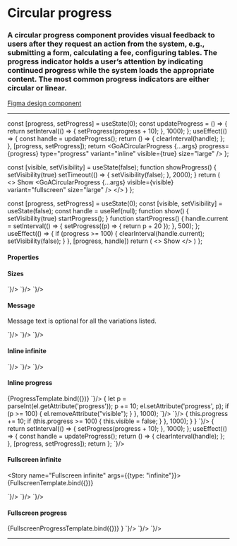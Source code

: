 

<Meta title="Components/Circular Progress" />

# Circular progress

### A circular progress component provides visual feedback to users after they request an action from the system, e.g., submitting a form, calculating a fee, configuring tables. The progress indicator holds a user’s attention by indicating continued progress while the system loads the appropriate content.  The most common progress indicators are either circular or linear.

[Figma design component](https://www.figma.com/file/3pb2IK8s2QUqWieH79KdN7/%E2%9D%96-Components-%7C-DIO-DS?node-id=622%3A13612)

---

  const [progress, setProgress] = useState(0);
  const updateProgress = () => {
    return setInterval(() => {
      setProgress(progress + 10);
    }, 1000);
  };
  useEffect(() => {
    const handle = updateProgress();
    return () => {
      clearInterval(handle);
    };
  }, [progress, setProgress]);
  return <GoACircularProgress {...args} progress={progress} type="progress" variant="inline" visible={true} size="large" />
};

  const [visible, setVisibility] = useState(false);
  function showProgress() {
    setVisibility(true)
    setTimeout(() => {
      setVisibility(false);
    }, 2000);
  }
  return (
    <>
      <GoAButton type="primary" onClick={showProgress}>
        Show
      </GoAButton>
      <GoACircularProgress {...args} visible={visible} variant="fullscreen" size="large" />
    </>
  )
};

  const [progress, setProgress] = useState(0);
  const [visible, setVisibility] = useState(false);
  const handle = useRef(null);
  function show() {
    setVisibility(true)
    startProgress();
  }
  function startProgress() {
    handle.current = setInterval(() => {
      setProgress((p) => {
        return p + 20
      });
    }, 500);
  };
  useEffect(() => {
    if (progress >= 100) {
      clearInterval(handle.current);
      setVisibility(false);
    }
  }, [progress, handle])
  return (
    <>
      <GoAButton type="primary" onClick={show}>
        Show
      </GoAButton>
      <GoACircularProgress visible={visible} variant="fullscreen" progress={progress} type="progress" size="large" />
    </>
  )
};

#### Properties

<Tabs>
  <Tab label="Web Component">
    <Props>
      <Prop name="type" type="infinite | progress" required={true} description="The type of progress indicator" />
      <Prop name="variant" type="fullscreen | inline" required={true} description="The variant of progress indicator" />
      <Prop name="visible" type="boolean" required={true} description="Shows/hides the page loader, allowing for fade transition to be applied in each transition." />
      <Prop name="size" type="small | large" required={true} description="The size of progress indicator" />
      <Prop name="progress" type="number" defaultValue="0" description="The progress value" />
      <Prop name="message" type="object" defaultValue="" description="Text displayed under the circular spinner" />
    </Props>
  </Tab>
  <Tab label="Angular">
    <Props>
      <Prop name="type" type="infinite | progress" required={true} description="The type of progress indicator" />
      <Prop name="variant" type="fullscreen | inline" required={true} description="The variant of progress indicator" />
      <Prop name="visible" type="boolean" required={true} description="Shows/hides the page loader, allowing for fade transition to be applied in each transition." />
      <Prop name="size" type="small | large" required={true} description="The size of progress indicator" />
      <Prop name="progress" type="number" defaultValue="0" description="The progress value" />
      <Prop name="message" type="object" defaultValue="" description="Text displayed under the circular spinner" />
    </Props>
  </Tab>
  <Tab label="React">
    <Props>
      <Prop name="type" type="infinite | progress" required={true} description="The type of progress indicator" />
      <Prop name="variant" type="fullscreen | inline" required={true} description="The variant of progress indicator" />
      <Prop name="visible" type="boolean" required={true} description="Shows/hides the page loader, allowing for fade transition to be applied in each transition." />
      <Prop name="size" type="small | large" required={true} description="The size of progress indicator" />
      <Prop name="progress" type="number" defaultValue="0" description="The progress value" />
      <Prop name="message" type="object" defaultValue="" description="Text displayed under the circular spinner" />
    </Props>
  </Tab>
</Tabs>

#### Sizes

<Story name="Sizes">
  <GoACircularProgress type="infinite" variant="inline" visible={true} message="Loading..." size="small" />
  <GoACircularProgress type="infinite" variant="inline" visible={true} message="Loading..." size="large" />
</Story>

<Tabs>
  <Tab label="Web Component">
    <CodeSnippet lang="html" code={`
      <goa-circular-progress
        type="infinite"
        variant="inline"
        size="small | large"
        message="Loading..."
        visible />
    `}/>
  </Tab>
  <Tab label="Angular">
    <CodeSnippet lang="html" code={`
      <goa-circular-progress
        type="infinite"
        variant="inline"
        message="Loading..."
        size="small | large"
        (visible)="visible">
      </goa-circular-progress>
    `}/>
  </Tab>
  <Tab label="React">
    <CodeSnippet lang="tsx" code={`
      <GoACircularProgress
        type="infinite"
        variant="inline"
        message="Loading..."
        size="small | large"
        visible={visible} />
    `}/>
  </Tab>
</Tabs>

#### Message

Message text is optional for all the variations listed.

<Story name="Message">
  <GoACircularProgress type="infinite" variant="inline" visible={true} message="Loading..." size="large" />
</Story>

<Tabs>
  <Tab label="Web Component">
    <CodeSnippet lang="html" code={`
      <goa-circular-progress
        type="infinite"
        variant="inline"
        size="large"
        message="Loading..."
        visible />
    `}/>
  </Tab>
  <Tab label="Angular">
    <CodeSnippet lang="html" code={`
      <goa-circular-progress
        type="infinite"
        variant="inline"
        size="large"
        message="Loading..."
        (visible)="visible">
      </goa-circular-progress>
    `}/>
  </Tab>
  <Tab label="React">
    <CodeSnippet lang="tsx" code={`
      <GoACircularProgress
        type="infinite"
        variant="inline"
        size="large"
        message="Loading..."
        visible={visible} />
    `}/>
  </Tab>
</Tabs>


#### Inline infinite

<Story name="Inline infinite">
  <GoACircularProgress type="infinite" variant="inline" visible={true} size="large" />
</Story>

<Tabs>
  <Tab label="Web Component">
    <CodeSnippet lang="html" code={`
      <goa-circular-progress type="infinite" variant="inline" size="large" visible />
    `}/>
  </Tab>
  <Tab label="Angular">
    <CodeSnippet lang="html" code={`
      <goa-circular-progress
        type="infinite"
        variant="inline"
        size="large"
        (visible)="visible">
      </goa-circular-progress>
    `}/>
  </Tab>
  <Tab label="React">
    <CodeSnippet lang="tsx" code={`
      <GoACircularProgress type="infinite" variant="inline" size="large" visible={visible} />
    `}/>
  </Tab>
</Tabs>

#### Inline progress

<Story name="Inline progress">
  {ProgressTemplate.bind({})}
</Story>

<Tabs>
  <Tab label="Web Component">
    <CodeSnippet lang="html" code={`
      <goa-circular-progress id="progress" variant="inline" type="infinite" size="large" visible />
    `}/>
    <CodeSnippet lang="js" code={`
      const el = document.getElementById('progress');
      setInterval(() => {
        let p = parseInt(el.getAttribute('progress'));
        p += 10;
        el.setAttribute('progress', p);
        if (p >= 100) {
          el.removeAttribute("visible");
        }
      }, 1000);
    `}/>
  </Tab>
  <Tab label="Angular">
    <CodeSnippet lang="html" code={`
      <goa-circular-progress
        type="infinite"
        variant="inline"
        size="large"
        [progress]="progress"
        [visible]="visible">
      </goa-circular-progress>
    `}/>
    <CodeSnippet lang="ts" code={`
      export class SomeComponent implements OnInit {
        progress: number = 0;
        visible: boolean = false;
        ngOnInit() {
          setInterval(() => {
            this.progress += 10;
            if (this.progress >= 100) {
              this.visible = false;
            }
          }, 1000);
        }
      }
    `}/>
  </Tab>
  <Tab label="React">
    <CodeSnippet lang="tsx" code={`
        const [progress, setProgress] = useState(0);
        const updateProgress = () => {
          return setInterval(() => {
            setProgress(progress + 10);
          }, 1000);
        };
        useEffect(() => {
          const handle = updateProgress();
          return () => {
            clearInterval(handle);
          };
        }, [progress, setProgress]);
        return <GoACircularProgress type="infinite" progress={progress} variant="inline" size="large" visible={visible} />
      };
    `}/>
  </Tab>
</Tabs>

#### Fullscreen infinite

<Story name="Fullscreen infinite" args={{type: "infinite"}}>
  {FullscreenTemplate.bind({})}
</Story>

<Tabs>
  <Tab label="Web Component">
    <CodeSnippet lang="html" code={`
      <goa-circular-progress variant="fullscreen" type="infinite" size="large" visible="true" />
    `}/>
  </Tab>
  <Tab label="Angular">
    <CodeSnippet lang="html" code={`
      <goa-circular-progress variant="fullscreen" type="infinite" size="large" visible="true"></goa-circular-progress>
    `}/>
  </Tab>
  <Tab label="React">
    <CodeSnippet lang="tsx" code={`
      <GoACircularProgress variant="fullscreen" type="infinite" size="large" visible={visible} />
    `}/>
  </Tab>
</Tabs>

#### Fullscreen progress

<Story name="Fullscreen progress">
  {FullscreenProgressTemplate.bind({})} }
</Story>

<Tabs>
  <Tab label="Web Component">
    <CodeSnippet lang="html" code={`
      <goa-circular-progress variant="fullscreen" type="progress" size="large" visible="true" />
    `}/>
  </Tab>
  <Tab label="Angular">
    <CodeSnippet lang="html" code={`
      <goa-circular-progress variant="fullscreen" type="progress" size="large" visible="true"></goa-circular-progress>
    `}/>
  </Tab>
  <Tab label="React">
    <CodeSnippet lang="tsx" code={`
      <GoACircularProgress variant="fullscreen" type="progress" size="large" visible={visible} />
    `}/>
  </Tab>
</Tabs>

---

<SupportInfo />
